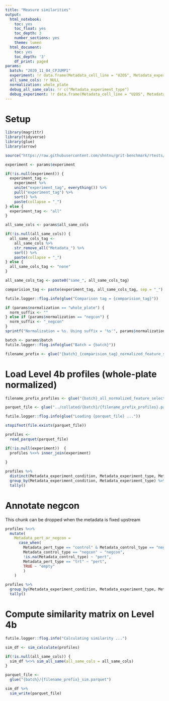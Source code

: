 ```yaml
---
title: "Measure similarities"
output:
  html_notebook:
    toc: yes
    toc_float: yes
    toc_depth: 3
    number_sections: yes
    theme: lumen
  html_document:
    toc: yes
    toc_depth: '3'
    df_print: paged
params:
  batch: "2020_11_04_CPJUMP1"
  experiment: !r data.frame(Metadata_cell_line = "U2OS", Metadata_experiment_condition = "Standard")
  all_same_cols: !r NULL
  normalization: whole_plate
  debug_all_same_cols: !r c("Metadata_experiment_type")
  debug_experiment: !r data.frame(Metadata_cell_line = "U2OS", Metadata_timepoint = "48", Metadata_experiment_type = "Compound", Metadata_experiment_condition = "Standard")
---
```


# Setup

```r
library(magrittr)
library(tidyverse)
library(glue)
library(arrow)
```


```r
source("https://raw.githubusercontent.com/shntnu/grit-benchmark/rtests/R/cytominer-eval.R")
```


```r
experiment <- params$experiment

if(!is.null(experiment)) {
  experiment_tag <-
    experiment %>%
    unite("experiment_tag", everything()) %>%
    pull("experiment_tag") %>%
    sort() %>%
    paste(collapse = "_")
} else {
  experiment_tag <- "all"
}

all_same_cols <- params$all_same_cols

if(!is.null(all_same_cols)) {
  all_same_cols_tag <-
    all_same_cols %>%
    str_remove_all("Metadata_") %>%
    sort() %>%
    paste(collapse = "_")
} else {
  all_same_cols_tag <- "none"
}

all_same_cols_tag <- paste0("same_", all_same_cols_tag)

comparision_tag <- paste(experiment_tag, all_same_cols_tag, sep = "_")

futile.logger::flog.info(glue("Comparison tag = {comparision_tag}"))
```


```r
if (params$normalization == "whole_plate") {
  norm_suffix <- ""
} else if (params$normalization == "negcon") {
  norm_suffix <- "_negcon"
}
sprintf("Normalization = %s. Using suffix = '%s'", params$normalization, norm_suffix)
```

```r
batch <- params$batch
futile.logger::flog.info(glue("Batch = {batch}"))
```

```r
filename_prefix <- glue("{batch}_{comparision_tag}_normalized_feature_select_outlier_trimmed{norm_suffix}")
```

# Load Level 4b profiles (whole-plate normalized)

```r
filename_prefix_profiles <- glue("{batch}_all_normalized_feature_select_outlier_trimmed{norm_suffix}")

parquet_file <- glue("../collated/{batch}/{filename_prefix_profiles}.parquet")

futile.logger::flog.info(glue("Loading {parquet_file} ..."))

stopifnot(file.exists(parquet_file))

profiles <-
  read_parquet(parquet_file) 

if(!is.null(experiment))  {
  profiles %<>% inner_join(experiment)
  
}

profiles %>%
  distinct(Metadata_experiment_condition, Metadata_experiment_type, Metadata_Plate) %>%
  group_by(Metadata_experiment_condition, Metadata_experiment_type) %>%
  tally()
```

# Annotate negcon

This chunk can be dropped when the metadata is fixed upstream

```r
profiles %<>% 
  mutate(
    Metadata_pert_or_negcon = 
      case_when(
        Metadata_pert_type == "control" & Metadata_control_type == "negcon" ~ "negcon",
        Metadata_control_type == "negcon" ~ "negcon",
        !is.na(Metadata_control_type) ~ "pert",
        Metadata_pert_type == "trt" ~ "pert",
        TRUE ~ "empty"
        )
    ) 
```


```r
profiles %>%
  group_by(Metadata_experiment_condition, Metadata_experiment_type, Metadata_pert_or_negcon) %>%
  tally()
```


# Compute similarity matrix on Level 4b

```r
futile.logger::flog.info("Calculating similarity ...")

sim_df <- sim_calculate(profiles)

if(!is.null(all_same_cols)) {
  sim_df %<>% sim_all_same(all_same_cols = all_same_cols)
}

parquet_file <- 
  glue("{batch}/{filename_prefix}_sim.parquet")

sim_df %>%
  sim_write(parquet_file)
```


